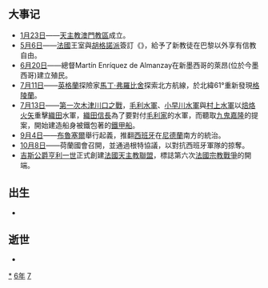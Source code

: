{{yearTOC|1576|明'''[[万历|万历]]四年'''；越南莫朝'''[[崇康|崇康]]九年'''，后黎朝'''[[嘉泰_(黎世宗)|嘉泰]]四年'''；日本'''[[天正_(日本)|天正]]四年'''}}
== 大事记 ==
*[[1月23日|1月23日]]——[[天主教澳門教區|天主教澳門教區]]成立。
*[[5月6日|5月6日]]——[[法國|法國]]王室與[[胡格諾派|胡格諾派]]簽訂《{{le|博略和約|Edict of Beaulieu}}》，給予了新教徒在巴黎以外享有信教自由。
*[[6月20日|6月20日]]——總督Martín Enríquez de Almanzay在新墨西哥的萊昂(位於今墨西哥)建立殖民。
*[[7月11日|7月11日]]——[[英格蘭|英格蘭]]探險家[[馬丁·弗羅比舍|馬丁·弗羅比舍]]探索北方航線，於北緯61°重新發現[[格陵蘭|格陵蘭]]。
*[[7月13日|7月13日]]——[[第一次木津川口之戰|第一次木津川口之戰]]，[[毛利家|毛利水軍]]、[[小早川水軍|小早川水軍]]與[[村上水軍|村上水軍]]以[[焙烙火矢|焙烙火矢]]重擊[[織田家|織田]]水軍，[[織田信長|織田信長]]為了要對付[[毛利家|毛利家]]的水軍，而聽取[[九鬼嘉隆|九鬼嘉隆]]的提案，開始建造船身被鐵包著的[[鐵甲船|鐵甲船]]。
*[[9月4日|9月4日]]——[[布魯塞爾|布魯塞爾]]舉行起義，推翻[[西班牙|西班牙]]在[[尼德蘭|尼德蘭]]南方的統治。
*[[10月8日|10月8日]]——荷蘭國會召開，並通過根特協議，以對抗西班牙軍隊的掠奪。
*[[亨利一世·德·洛林，第三代吉斯公爵|吉斯公爵亨利一世]]正式創建[[天主教聯盟_(法國)|法國天主教聯盟]]，標誌第六次[[法國宗教戰爭|法國宗教戰爭]]的開端。


== 出生 ==
*

== 逝世 ==
{{Wikisource year mention}}
*

[[Category:1576年|*]]
[[Category:1570年代|6年]]
[[Category:16世纪各年|7]]